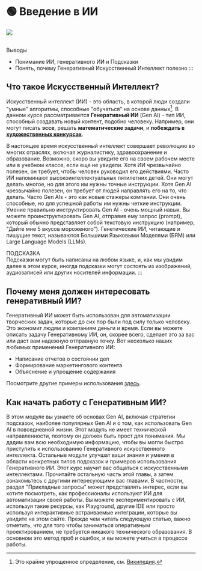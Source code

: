 
# 🟢 Введение в ИИ

<div style={{ textAlign: "center" }}>
  <Image
    src={"/docs/assets/basics/techniques.svg"}
    width={2726}
    height={1811}
    style={{
      width: "100%",
      height: "300px",
      verticalAlign: "top",
      margin: "auto",
    }}
  />
</div>

<br />

Выводы

- Понимание ИИ, генеративного ИИ и Подсказки
- Понять, почему Генеративный Искусственный Интеллект полезно
  :::

## Что такое Искусственный Интеллект?

Искусственный интеллект (ИИ) - это область, в которой люди создали "умные" алгоритмы, способные "обучаться" на основе данных[^1]. В данном курсе рассматривается **Генеративный ИИ** (Gen AI) - тип ИИ, способный создавать новый контент, подобно человеку. Например, они могут писать **эссе**, решать **математические задачи**, и **побеждать в [художественных конкурсах](https://impakter.com/art-made-by-ai-wins-fine-arts-competition/)**.

В настоящее время искусственный интеллект совершает революцию во многих отраслях, включая журналистику, здравоохранение и образование. Возможно, скоро вы увидите его на своем рабочем месте или в учебном классе, если еще не увидели. Хотя ИИ чрезвычайно полезен, он требует, чтобы человек руководил его действиями. Часто ИИ напоминают высокоинтеллектуальных пятилетних детей. Они могут делать многое, но для этого им нужны точные инструкции. Хотя Gen AI чрезвычайно полезен, он требует от людей направлять его на то, что делать. Часто Gen AIs - это как новые стажеры компании. Они очень способные, но для успешной работы им нужны четкие инструкции. Умение правильно инструктировать Gen AI - очень мощный навык. Вы можете проинструктировать Gen AI, отправив ему запрос (prompt), который обычно представляет собой текстовую инструкцию (например, "Дайте мне 5 вкусов мороженого"). Генетические ИИ, читающие и пишущие текст, называются Большими Языковыми Моделями (БЯМ) или Large Language Models (LLMs).

ПОДСКАЗКА  
Подсказки могут быть написаны на любом языке, и, как мы увидим далее в этом курсе, иногда подсказки могут состоять из изображений, аудиозаписей или других носителей информации.
:::

## Почему меня должен интересовать генеративный ИИ?

Генеративный ИИ может быть использован для автоматизации творческих задач, которые до сих пор были под силу только человеку. Это экономит людям и компаниям деньги и время. Если вы можете описать задачу Генеративному ИИ, он, скорее всего, сделает это за вас или даст вам надежную отправную точку. Вот несколько наших любимых применений Генеративного ИИ:

- Написание отчетов о состоянии дел
- Формирование маркетингового контента
- Объяснение и упрощение содержания

Посмотрите другие примеры использования [здесь](https://learnprompting.org/docs/category/-basic-applications).

## Как начать работу с Генеративным ИИ?

В этом модуле вы узнаете об основах Gen AI, включая стратегии подсказок, наиболее популярных Gen AI и о том, как использовать Gen AI в повседневной жизни. Этот модуль не имеет технической направленности, поэтому он должен быть прост для понимания. Мы дадим вам всю необходимую информацию, чтобы вы могли быстро приступить к использованию Генеративного искусственного интеллекта. Остальные модули улучшат ваши знания и умения в области конкретных типов подсказок и примеров использования Генеративного ИИ. Этот курс научит вас общаться с искусственными интеллектами. Прочитайте остальную часть этой главы, а затем ознакомьтесь с другими интересующими вас главами. В частности, раздел "Прикладные запросы" может представлять интерес, если вы хотите посмотреть, как профессионалы используют ИИ для автоматизации своей работы. Вы можете экспериментировать с ИИ, используя такие ресурсы, как Playground, другие IDE или просто используя интерактивные встраиваемые интеграции, которые вы увидите на этом сайте. Прежде чем читать следующую статью, важно отметить, что для того чтобы заниматься оперативным проектированием, не требуется никакого технического образования. В основном это метод проб и ошибок, и вы можете учиться в процессе работы.

[^1]: Это крайне упрощенное определение, см. [Википедия](https://en.wikipedia.org/wiki/Artificial_intelligence).
